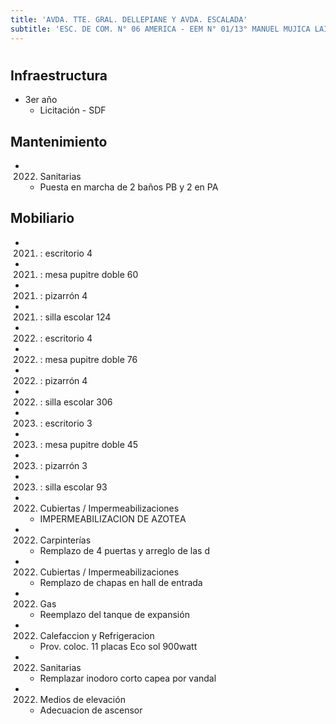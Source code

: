 ```yaml
---
title: 'AVDA. TTE. GRAL. DELLEPIANE Y AVDA. ESCALADA'
subtitle: 'ESC. DE COM. N° 06 AMERICA - EEM N° 01/13° MANUEL MUJICA LAINEZ - CAIYJ CLUB AMERICA'
---
```


#
## Infraestructura

* 3er año 
    + Licitación - SDF 


## Mantenimiento

*  (2022) Sanitarias 
    + Puesta en marcha de 2 baños PB y 2 en PA


## Mobiliario

*  (2021) : escritorio 4 

*  (2021) : mesa pupitre doble 60 

*  (2021) : pizarrón 4 

*  (2021) : silla escolar 124 

*  (2022) : escritorio 4 

*  (2022) : mesa pupitre doble 76 

*  (2022) : pizarrón 4 

*  (2022) : silla escolar 306 

*  (2023) : escritorio 3 

*  (2023) : mesa pupitre doble 45 

*  (2023) : pizarrón 3 

*  (2023) : silla escolar 93 




*  (2022) Cubiertas / Impermeabilizaciones 
    + IMPERMEABILIZACION DE AZOTEA

*  (2022) Carpinterías 
    + Remplazo de 4 puertas y arreglo de las d

*  (2022) Cubiertas / Impermeabilizaciones 
    + Remplazo de chapas en hall de entrada

*  (2022) Gas 
    + Reemplazo del tanque de expansión

*  (2022) Calefaccion y Refrigeracion 
    + Prov. coloc. 11 placas Eco sol 900watt

*  (2022) Sanitarias 
    + Remplazar inodoro corto capea por vandal

*  (2022) Medios de elevación 
    + Adecuacion de ascensor







